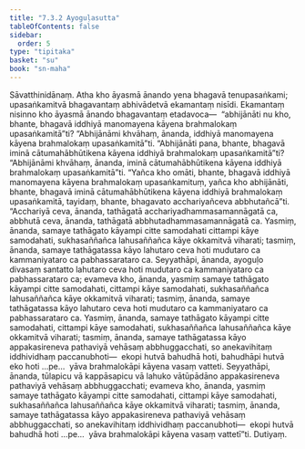 ```yaml
---
title: "7.3.2 Ayoguḷasutta"
tableOfContents: false
sidebar:
  order: 5
type: "tipitaka"
basket: "su"
book: "sn-maha"
---
```



<DynamicBreadcrumb />

<Division number="834" book="sn-maha" bookNo="14" page="246">

<Paragraph number="1472" book="sn-maha">
Sāvatthinidānaṃ. Atha kho āyasmā ānando yena bhagavā tenupasaṅkami; upasaṅkamitvā bhagavantaṃ abhivādetvā ekamantaṃ nisīdi. Ekamantaṃ nisinno kho āyasmā ānando bhagavantaṃ etadavoca—  “abhijānāti nu kho, bhante, bhagavā iddhiyā manomayena kāyena brahmalokaṃ upasaṅkamitā”ti? “Abhijānāmi khvāhaṃ, ānanda, iddhiyā manomayena kāyena brahmalokaṃ upasaṅkamitā”ti. “Abhijānāti pana, bhante, bhagavā iminā cātumahābhūtikena kāyena iddhiyā brahmalokaṃ upasaṅkamitā”ti? “Abhijānāmi khvāhaṃ, ānanda, iminā cātumahābhūtikena kāyena iddhiyā brahmalokaṃ upasaṅkamitā”ti.
</Paragraph>

<Paragraph number="1473" book="sn-maha">
“Yañca kho omāti, bhante, bhagavā iddhiyā manomayena kāyena brahmalokaṃ upasaṅkamituṃ, yañca kho abhijānāti, bhante, bhagavā iminā cātumahābhūtikena kāyena iddhiyā brahmalokaṃ upasaṅkamitā, tayidaṃ, bhante, bhagavato acchariyañceva abbhutañcā”ti. “Acchariyā ceva, ānanda, tathāgatā acchariyadhammasamannāgatā ca, abbhutā ceva, ānanda, tathāgatā abbhutadhammasamannāgatā ca.
</Paragraph>

<Paragraph number="1474" book="sn-maha">
Yasmiṃ, ānanda, samaye tathāgato kāyampi citte samodahati cittampi kāye samodahati, sukhasaññañca lahusaññañca kāye okkamitvā viharati; tasmiṃ, ānanda, samaye tathāgatassa kāyo lahutaro ceva hoti mudutaro ca kammaniyataro ca pabhassarataro ca.
</Paragraph>

<Paragraph number="1475" book="sn-maha">
Seyyathāpi, ānanda, ayoguḷo divasaṃ santatto lahutaro ceva hoti mudutaro ca kammaniyataro ca pabhassarataro ca; evameva kho, ānanda, yasmiṃ samaye tathāgato kāyampi citte samodahati, cittampi kāye samodahati, sukhasaññañca lahusaññañca kāye okkamitvā viharati; tasmiṃ, ānanda, samaye tathāgatassa kāyo lahutaro ceva hoti mudutaro ca kammaniyataro ca pabhassarataro ca.
</Paragraph>

<Paragraph number="1476" book="sn-maha">
Yasmiṃ, ānanda, samaye tathāgato kāyampi citte samodahati, cittampi kāye samodahati, sukhasaññañca lahusaññañca kāye okkamitvā viharati; tasmiṃ, ānanda, samaye tathāgatassa kāyo appakasireneva pathaviyā vehāsaṃ abbhuggacchati, so anekavihitaṃ iddhividhaṃ paccanubhoti—  ekopi hutvā bahudhā hoti, bahudhāpi hutvā eko hoti …pe…  yāva brahmalokāpi kāyena vasaṃ vatteti.
</Paragraph>

<Paragraph number="1477" book="sn-maha">
Seyyathāpi, ānanda, tūlapicu vā kappāsapicu vā lahuko vātūpādāno appakasireneva pathaviyā vehāsaṃ abbhuggacchati; evameva kho, ānanda, yasmiṃ samaye tathāgato kāyampi citte samodahati, cittampi kāye samodahati, sukhasaññañca lahusaññañca kāye okkamitvā viharati; tasmiṃ, ānanda, samaye tathāgatassa kāyo appakasireneva pathaviyā vehāsaṃ abbhuggacchati, so anekavihitaṃ iddhividhaṃ paccanubhoti—  ekopi hutvā bahudhā hoti …pe…  yāva brahmalokāpi kāyena vasaṃ vattetī”ti.

</Paragraph>
</Division>

<Paragraph number="1478" type="center" book="sn-maha">
Dutiyaṃ.
</Paragraph>